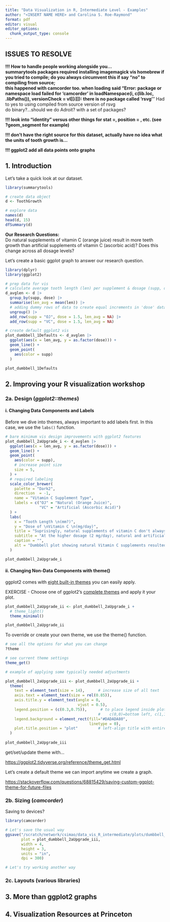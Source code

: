 ```yaml
---
title: "Data Visualization in R, Intermediate Level - Examples"
author: "<INSERT NAME HERE> and Carolina S. Roe-Raymond" 
format: pdf
editor: visual
editor_options: 
  chunk_output_type: console
---
```


## ISSUES TO RESOLVE

**!!! How to handle people working alongside you...\
summarytools packages required installing imagemagick vis homebrew if you tried to compile; do you always circumvent this if say "no" to compiling from source;\
this happened with camcorder too. when loading said "Error: package or namespace load failed for 'camcorder' in loadNamespace(i, c(lib.loc, .libPaths()), versionCheck = vI\[\[i\]\]): there is no package called 'rsvg'**" Had to yes to using compiled from source version of rsvg\
do binary?...should we do Adroit? with a set of packages?

**!!! look into "identity" versus other things for stat =, position = , etc. (see ?geom_segment for example)**

**!!! don't have the right source for this dataset, actually have no idea what the units of tooth growth is...**

**!!! ggplot2 add all data points onto graphs**

## 1. Introduction

Let's take a quick look at our dataset.

```r
library(summarytools) 

# create data object  
d <- ToothGrowth

# explore data
names(d)
head(d, 15)
dfSummary(d)
```

**Our Research Questions:\
**Do natural supplements of vitamin C (orange juice) result in more teeth growth than artificial supplements of vitamin C (ascorbic acid)? Does this change across all dosage levels?

Let's create a basic ggplot graph to answer our research question.

```r
library(dplyr)
library(ggplot2)

# prep data for vis
# calculate average tooth length (len) per supplement & dosage (supp, dose)
d_avglen <- d |> 
  group_by(supp, dose) |> 
  summarise(len_avg = mean(len)) |> 
  # adding dummy rows of data to create equal increments in 'dose' data
  ungroup() |> 
  add_row(supp = "OJ", dose = 1.5, len_avg = NA) |> 
  add_row(supp = "VC", dose = 1.5, len_avg = NA) 

# create default ggplot2 vis
plot_dumbbell_1Defaults <- d_avglen |> 
  ggplot(aes(x = len_avg, y = as.factor(dose))) +
  geom_line() + 
  geom_point(
    aes(color = supp)
  ) 

plot_dumbbell_1Defaults
```

## 2. Improving your R visualization workshop

### 2a. Design (*ggplot2::themes*)

#### i. Changing Data Components and Labels

Before we dive into themes, always important to add labels first. In this case, we use the `labs()` function.

```r

# bare minimum vis design improvements with ggplot2 features
plot_dumbbell_2aUpgrade_i <- d_avglen |> 
  ggplot(aes(x = len_avg, y = as.factor(dose))) +
  geom_line() + 
  geom_point(
    aes(color = supp),
    # increase point size
    size = 5, 
  ) +
  # required labeling
  scale_color_brewer(
    palette = "Dark2",
    direction  = -1,
    name = "Vitamin C Supplement Type",
    labels = c("OJ" = "Natural (Orange Juice)",
               "VC" = "Artificial (Ascorbic Acid)")
  ) +
  labs(
    x = "Tooth Length \n(mm?)",
    y = "Dose of \nVitamin C \n(mg/day)",
    title = "Suprisingly, natural supplements of vitamin C don't always \nresult in more teeth growth than artificial supplements.",
    subtitle = "At the higher dosage (2 mg/day), natural and artificial supplements \nshowed the same amount of teeth growth.",
    caption = "",
    alt = "Dumbbell plot showing natural Vitamin C supplements resulted in more teeth growth at doses of 0.5 and 1 milligrams per day, but at 2 milligrams per day both natural and artificial supplements produces similar levels of teeth growth."
  ) 

plot_dumbbell_2aUpgrade_i
```

#### ii. Changing Non-Data Components with theme()

ggplot2 comes with [eight built-in themes](https://ggplot2.tidyverse.org/reference/ggtheme.html) you can easily apply.

EXERCISE - Choose one of ggplot2's [complete themes](https://ggplot2.tidyverse.org/reference/ggtheme.html) and apply it your plot.

```r
plot_dumbbell_2aUpgrade_ii <- plot_dumbbell_2aUpgrade_i +
  # theme_light()
  theme_minimal()

plot_dumbbell_2aUpgrade_ii
```

To override or create your own theme, we use the theme() function.

```r
# see all the options for what you can change
?theme

# see current theme settings
theme_get()

# example of applying some typically needed adjustments 

plot_dumbbell_2aUpgrade_iii <- plot_dumbbell_2aUpgrade_ii +
  theme(
    text = element_text(size = 14),      # increase size of all text
    axis.text = element_text(size = rel(0.85)),
    axis.title.y = element_text(angle = 0,
                                vjust = 0.5),
    legend.position = (c(0.3,0.75)),      # to place legend inside plot, 
                                         #    c(0,0)=bottom left, c(1,1)=top right
    legend.background = element_rect(fill="#DADADA80", 
                                     linetype = 0),
    plot.title.position = "plot"         # left-align title with entire plot
  )
  
plot_dumbbell_2aUpgrade_iii
```

get/set/update theme with...

<https://ggplot2.tidyverse.org/reference/theme_get.html>

Let's create a default theme we can import anytime we create a graph.

<https://stackoverflow.com/questions/68815429/saving-custom-ggplot-theme-for-future-files>

### 2b. Sizing (*camcorder*)

Saving to devices?

```r

library(camcorder)

# Let's save the usual way
ggsave("/scratch/network/csimao/data_vis_R_intermediate/plots/dumbbell_vitC_toothgrowth.png", 
       plot = plot_dumbbell_2aUpgrade_iii,
       width = 4,
       height = 3,
       units = "in", 
       dpi = 300)

# Let's try working another way

```

### 2c. Layouts (various libraries)

## 3. More than ggplot2 graphs

## 4. Visualization Resources at Princeton
